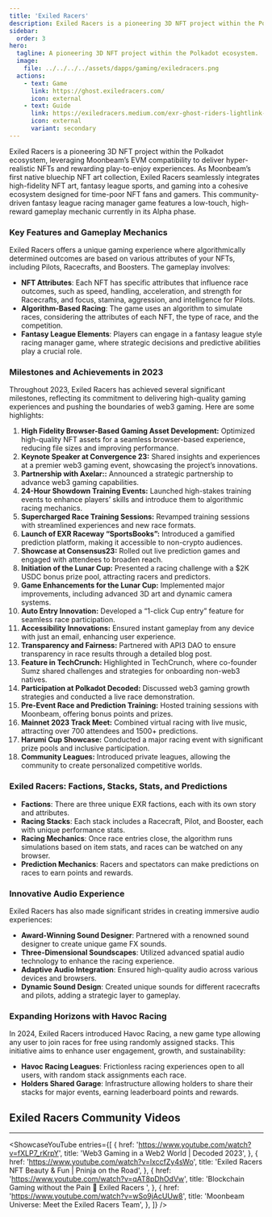 ```yaml
---
title: 'Exiled Racers'
description: Exiled Racers is a pioneering 3D NFT project within the Polkadot ecosystem, leveraging Moonbeam’s EVM compatibility to deliver hyper-realistic NFTs and rewarding play-to-enjoy experiences.
sidebar:
  order: 3
hero:
  tagline: A pioneering 3D NFT project within the Polkadot ecosystem.
  image: 
    file: ../../../../assets/dapps/gaming/exiledracers.png
  actions:
    - text: Game
      link: https://ghost.exiledracers.com/
      icon: external
    - text: Guide
      link: https://exiledracers.medium.com/exr-ghost-riders-lightlink-racing-league-gaming-guide-05e4f4b56549
      icon: external
      variant: secondary
---
```



Exiled Racers is a pioneering 3D NFT project within the Polkadot ecosystem, leveraging Moonbeam’s EVM compatibility to deliver hyper-realistic NFTs and rewarding play-to-enjoy experiences. As Moonbeam’s first native bluechip NFT art collection, Exiled Racers seamlessly integrates high-fidelity NFT art, fantasy league sports, and gaming into a cohesive ecosystem designed for time-poor NFT fans and gamers. This community-driven fantasy league racing manager game features a low-touch, high-reward gameplay mechanic currently in its Alpha phase.

### Key Features and Gameplay Mechanics
Exiled Racers offers a unique gaming experience where algorithmically determined outcomes are based on various attributes of your NFTs, including Pilots, Racecrafts, and Boosters. The gameplay involves:
- **NFT Attributes**: Each NFT has specific attributes that influence race outcomes, such as speed, handling, acceleration, and strength for Racecrafts, and focus, stamina, aggression, and intelligence for Pilots.
- **Algorithm-Based Racing**: The game uses an algorithm to simulate races, considering the attributes of each NFT, the type of race, and the competition.
- **Fantasy League Elements**: Players can engage in a fantasy league style racing manager game, where strategic decisions and predictive abilities play a crucial role.

### Milestones and Achievements in 2023
Throughout 2023, Exiled Racers has achieved several significant milestones, reflecting its commitment to delivering high-quality gaming experiences and pushing the boundaries of web3 gaming. Here are some highlights:

1. **High Fidelity Browser-Based Gaming Asset Development:** Optimized high-quality NFT assets for a seamless browser-based experience, reducing file sizes and improving performance.
2. **Keynote Speaker at Convergence 23:** Shared insights and experiences at a premier web3 gaming event, showcasing the project’s innovations.
3. **Partnership with Axelar::** Announced a strategic partnership to advance web3 gaming capabilities.
4. **24-Hour Showdown Training Events:** Launched high-stakes training events to enhance players’ skills and introduce them to algorithmic racing mechanics.
5. **Supercharged Race Training Sessions:** Revamped training sessions with streamlined experiences and new race formats.
6. **Launch of EXR Raceway “SportsBooks”:** Introduced a gamified prediction platform, making it accessible to non-crypto audiences.
7. **Showcase at Consensus23:** Rolled out live prediction games and engaged with attendees to broaden reach.
8. **Initiation of the Lunar Cup:** Presented a racing challenge with a $2K USDC bonus prize pool, attracting racers and predictors.
9. **Game Enhancements for the Lunar Cup:** Implemented major improvements, including advanced 3D art and dynamic camera systems.
10. **Auto Entry Innovation:** Developed a “1-click Cup entry” feature for seamless race participation.
11. **Accessibility Innovations:** Ensured instant gameplay from any device with just an email, enhancing user experience.
12. **Transparency and Fairness:** Partnered with API3 DAO to ensure transparency in race results through a detailed blog post.
13. **Feature in TechCrunch:** Highlighted in TechCrunch, where co-founder Sumz shared challenges and strategies for onboarding non-web3 natives.
14. **Participation at Polkadot Decoded:** Discussed web3 gaming growth strategies and conducted a live race demonstration.
15. **Pre-Event Race and Prediction Training:** Hosted training sessions with Moonbeam, offering bonus points and prizes.
16. **Mainnet 2023 Track Meet:** Combined virtual racing with live music, attracting over 700 attendees and 1500+ predictions.
17. **Harumi Cup Showcase:** Conducted a major racing event with significant prize pools and inclusive participation.
18. **Community Leagues:** Introduced private leagues, allowing the community to create personalized competitive worlds.

### Exiled Racers: Factions, Stacks, Stats, and Predictions
- **Factions**: There are three unique EXR factions, each with its own story and attributes.
- **Racing Stacks**: Each stack includes a Racecraft, Pilot, and Booster, each with unique performance stats.
- **Racing Mechanics**: Once race entries close, the algorithm runs simulations based on item stats, and races can be watched on any browser.
- **Prediction Mechanics**: Racers and spectators can make predictions on races to earn points and rewards.

### Innovative Audio Experience
Exiled Racers has also made significant strides in creating immersive audio experiences:
- **Award-Winning Sound Designer**: Partnered with a renowned sound designer to create unique game FX sounds.
- **Three-Dimensional Soundscapes**: Utilized advanced spatial audio technology to enhance the racing experience.
- **Adaptive Audio Integration**: Ensured high-quality audio across various devices and browsers.
- **Dynamic Sound Design**: Created unique sounds for different racecrafts and pilots, adding a strategic layer to gameplay.

### Expanding Horizons with Havoc Racing
In 2024, Exiled Racers introduced Havoc Racing, a new game type allowing any user to join races for free using randomly assigned stacks. This initiative aims to enhance user engagement, growth, and sustainability:
- **Havoc Racing Leagues**: Frictionless racing experiences open to all users, with random stack assignments each race.
- **Holders Shared Garage**: Infrastructure allowing holders to share their stacks for major events, earning leaderboard points and rewards.

## Exiled Racers Community Videos
------------
<ShowcaseYouTube
  entries={[
        {
      href: 'https://www.youtube.com/watch?v=fXLP7_rKrpY',
      title: 'Web3 Gaming in a Web2 World | Decoded 2023',
    },
        {
      href: 'https://www.youtube.com/watch?v=lxccfZy4sWo',
      title: 'Exiled Racers NFT Beauty & Fun | Pninja on the Road',
    },
        {
      href: 'https://www.youtube.com/watch?v=qAT8pDhOdVw',
      title: 'Blockchain Gaming without the Pain 🥹 Exiled Racers ',
    },
        {
      href: 'https://www.youtube.com/watch?v=wSo9jAcUUw8',
      title: 'Moonbeam Universe: Meet the Exiled Racers Team',
    },
  ]} />